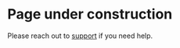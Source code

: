 # Page under construction 

Please reach out to [support](mailto:support@asecurecloud.com) if you need help.